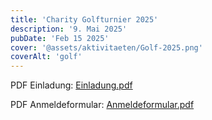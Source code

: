```yaml
---
title: 'Charity Golfturnier 2025'
description: '9. Mai 2025'
pubDate: 'Feb 15 2025'
cover: '@assets/aktivitaeten/Golf-2025.png'
coverAlt: 'golf'
---
```


PDF Einladung: [Einladung.pdf](/aktivitaeten/Golf2025-Einladung.pdf)

PDF Anmeldeformular: [Anmeldeformular.pdf](/aktivitaeten/Golf2025-Anmeldeformular.pdf)
